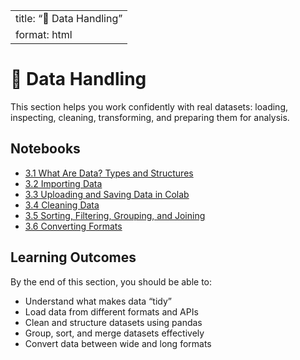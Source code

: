 
---
title: "🧮 Data Handling"
format: html
---

# 🧮 Data Handling

This section helps you work confidently with real datasets: loading, inspecting, cleaning, transforming, and preparing them for analysis.

## Notebooks

- [3.1 What Are Data? Types and Structures](3.1_what_are_data.ipynb)
- [3.2 Importing Data](3.2_importing_data.ipynb)
- [3.3 Uploading and Saving Data in Colab](3.3_uploading_and_saving.ipynb)
- [3.4 Cleaning Data](3.4_cleaning_data.ipynb)
- [3.5 Sorting, Filtering, Grouping, and Joining](3.5_sort_filter_group_join.ipynb)
- [3.6 Converting Formats](3.6_converting_formats.ipynb)

## Learning Outcomes

By the end of this section, you should be able to:

- Understand what makes data “tidy”
- Load data from different formats and APIs
- Clean and structure datasets using pandas
- Group, sort, and merge datasets effectively
- Convert data between wide and long formats
